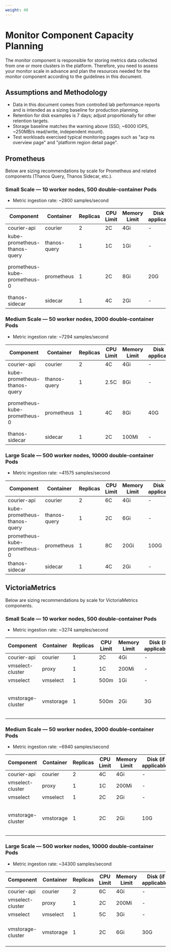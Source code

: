 ```yaml
---
weight: 40
---
```


# Monitor Component Capacity Planning

The monitor component is responsible for storing metrics data collected from one or more clusters in the platform. Therefore, you need to assess your monitor scale in advance and plan the resources needed for the monitor component according to the guidelines in this document.

## Assumptions and Methodology

- Data in this document comes from controlled lab performance reports and is intended as a sizing baseline for production planning.
- Retention for disk examples is 7 days; adjust proportionally for other retention targets.
- Storage baseline matches the warning above (SSD, ~6000 IOPS, ~250MB/s read/write, independent mount).
- Test workloads exercised typical monitoring pages such as "acp ns overview page" and "platform region detail page".

## Prometheus

Below are sizing recommendations by scale for Prometheus and related components (Thanos Query, Thanos Sidecar, etc.).

### Small Scale — 10 worker nodes, 500 double-container Pods

- Metric ingestion rate: ~2800 samples/second

| Component                          | Container      | Replicas | CPU Limit | Memory Limit | Disk (if applicable) | Notes                     |
| ---------------------------------- | ------------- | -------- | --------- | ------------ | -------------------- | ------------------------- |
| courier-api                        | courier       | 2        | 2C        | 4Gi          | -                    | -                         |
| kube-prometheus-thanos-query       | thanos-query  | 1        | 1C        | 1Gi          | -                    | -                         |
| prometheus-kube-prometheus-0       | prometheus    | 1        | 2C        | 8Gi          | 20G                  | ~10G write over 7 days    |
| thanos-sidecar                     | sidecar       | 1        | 4C        | 2Gi          | -                    | -                         |

### Medium Scale — 50 worker nodes, 2000 double-container Pods

- Metric ingestion rate: ~7294 samples/second

| Component                          | Container      | Replicas | CPU Limit | Memory Limit | Disk (if applicable) | Notes                     |
| ---------------------------------- | ------------- | -------- | --------- | ------------ | -------------------- | ------------------------- |
| courier-api                        | courier       | 2        | 4C        | 4Gi          | -                    | -                         |
| kube-prometheus-thanos-query       | thanos-query  | 1        | 2.5C      | 8Gi          | -                    | -                         |
| prometheus-kube-prometheus-0       | prometheus    | 1        | 4C        | 8Gi          | 40G                  | ~30G write over 7 days    |
| thanos-sidecar                     | sidecar       | 1        | 2C        | 100Mi        | -                    | -                         |

### Large Scale — 500 worker nodes, 10000 double-container Pods

- Metric ingestion rate: ~41575 samples/second

| Component                          | Container      | Replicas | CPU Limit | Memory Limit | Disk (if applicable) | Notes                                  |
| ---------------------------------- | ------------- | -------- | --------- | ------------ | -------------------- | -------------------------------------- |
| courier-api                        | courier       | 2        | 6C        | 4Gi          | -                    | -                                      |
| kube-prometheus-thanos-query       | thanos-query  | 1        | 2C        | 6Gi          | -                    | In-field deployments may use 2 replicas |
| prometheus-kube-prometheus-0       | prometheus    | 1        | 8C        | 20Gi         | 100G                 | Peak mem ~15Gi; ~69G write over 7 days |
| thanos-sidecar                     | sidecar       | 1        | 4C        | 2Gi          | -                    | -                                      |


## VictoriaMetrics

Below are sizing recommendations by scale for VictoriaMetrics components.

### Small Scale — 10 worker nodes, 500 double-container Pods

- Metric ingestion rate: ~3274 samples/second

| Component             | Container | Replicas | CPU Limit | Memory Limit | Disk (if applicable) | Notes                  |
| --------------------- | --------- | -------- | --------- | ------------ | -------------------- | ---------------------- |
| courier-api           | courier   | 1        | 2C        | 4Gi          | -                    | -                      |
| vmselect-cluster      | proxy     | 1        | 1C        | 200Mi        | -                    | -                      |
| vmselect              | vmselect  | 1        | 500m      | 1Gi          | -                    | -                      |
| vmstorage-cluster     | vmstorage | 1        | 500m      | 2Gi          | 3G                   | ~1.5G write over 7 days |

### Medium Scale — 50 worker nodes, 2000 double-container Pods

- Metric ingestion rate: ~6940 samples/second

| Component             | Container | Replicas | CPU Limit | Memory Limit | Disk (if applicable) | Notes                  |
| --------------------- | --------- | -------- | --------- | ------------ | -------------------- | ---------------------- |
| courier-api           | courier   | 2        | 4C        | 4Gi          | -                    | -                      |
| vmselect-cluster      | proxy     | 1        | 1C        | 200Mi        | -                    | -                      |
| vmselect              | vmselect  | 1        | 2C        | 2Gi          | -                    | -                      |
| vmstorage-cluster     | vmstorage | 1        | 2C        | 2Gi          | 10G                  | ~2.6G write over 7 days |

### Large Scale — 500 worker nodes, 10000 double-container Pods

- Metric ingestion rate: ~34300 samples/second

| Component             | Container | Replicas | CPU Limit | Memory Limit | Disk (if applicable) | Notes                       |
| --------------------- | --------- | -------- | --------- | ------------ | -------------------- | --------------------------- |
| courier-api           | courier   | 2        | 6C        | 4Gi          | -                    | -                           |
| vmselect-cluster      | proxy     | 1        | 2C        | 200Mi        | -                    | -                           |
| vmselect              | vmselect  | 1        | 5C        | 3Gi          | -                    | -                           |
| vmstorage-cluster     | vmstorage | 1        | 2C        | 6Gi          | 30G                  | ~16.8G write over 7 days    |